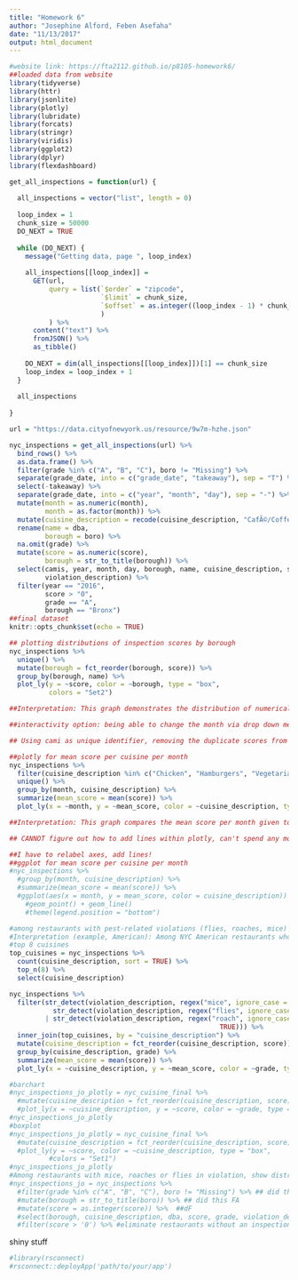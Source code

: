 ```yaml
---
title: "Homework 6"
author: "Josephine Alford, Feben Asefaha"
date: "11/13/2017"
output: html_document
---
```


```r
#website link: https://fta2112.github.io/p8105-homework6/
##loaded data from website
library(tidyverse)
library(httr)
library(jsonlite)
library(plotly)
library(lubridate)
library(forcats)
library(stringr)
library(viridis)
library(ggplot2)
library(dplyr)
library(flexdashboard)

get_all_inspections = function(url) {
  
  all_inspections = vector("list", length = 0)
  
  loop_index = 1
  chunk_size = 50000
  DO_NEXT = TRUE
  
  while (DO_NEXT) {
    message("Getting data, page ", loop_index)
    
    all_inspections[[loop_index]] = 
      GET(url,
          query = list(`$order` = "zipcode",
                       `$limit` = chunk_size,
                       `$offset` = as.integer((loop_index - 1) * chunk_size)
                       )
          ) %>%
      content("text") %>%
      fromJSON() %>%
      as_tibble()
    
    DO_NEXT = dim(all_inspections[[loop_index]])[1] == chunk_size
    loop_index = loop_index + 1
  }
  
  all_inspections
  
}

url = "https://data.cityofnewyork.us/resource/9w7m-hzhe.json"

nyc_inspections = get_all_inspections(url) %>%
  bind_rows() %>% 
  as.data.frame() %>% 
  filter(grade %in% c("A", "B", "C"), boro != "Missing") %>% 
  separate(grade_date, into = c("grade_date", "takeaway"), sep = "T") %>%
  select(-takeaway) %>% 
  separate(grade_date, into = c("year", "month", "day"), sep = "-") %>%
  mutate(month = as.numeric(month),
         month = as.factor(month)) %>% 
  mutate(cuisine_description = recode(cuisine_description, "CafÃ©/Coffee/Tea" = "Cafe", "Latin (Cuban, Dominican, Puerto Rican, South & Central American)" = "Latin")) %>%
  rename(name = dba,
         borough = boro) %>% 
  na.omit(grade) %>% 
  mutate(score = as.numeric(score),
         borough = str_to_title(borough)) %>%
  select(camis, year, month, day, borough, name, cuisine_description, score, grade, 
         violation_description) %>% 
  filter(year == "2016",
         score > "0",
         grade == "A",
         borough == "Bronx")
##final dataset
knitr::opts_chunk$set(echo = TRUE)
```



```r
## plotting distributions of inspection scores by borough
nyc_inspections %>% 
  unique() %>% 
  mutate(borough = fct_reorder(borough, score)) %>% 
  group_by(borough, name) %>% 
  plot_ly(y = ~score, color = ~borough, type = "box",
          colors = "Set2") 

##Interpretation: This graph demonstrates the distribution of numerical inspection scores given in 2016 to the food establishments of the five boroughs. Scores increase as violations do, so the lower the score, the better. Manhattan had the establishment with the worst score of the year (83), but the borough also had the lowest median score (along with Queens).

##interactivity option: being able to change the month via drop down menu?
```

```r
## Using cami as unique identifier, removing the duplicate scores from each individual inspection

##plotly for mean score per cuisine per month
nyc_inspections %>% 
  filter(cuisine_description %in% c("Chicken", "Hamburgers", "Vegetarian")) %>%
  unique() %>% 
  group_by(month, cuisine_description) %>% 
  summarize(mean_score = mean(score)) %>% 
  plot_ly(x = ~month, y = ~mean_score, color = ~cuisine_description, type = "scatter") 

##Interpretation: This graph compares the mean score per month given to establishments from three cuisine types: Chicken, Hamburgers, and Vegetarian. Chicken restaurants generally fared the worst out of the three over the whole year, while Vegetarian and Hamburger restaurants oscillated between lowest scores from month to month. 

## CANNOT figure out how to add lines within plotly, can't spend any more time on this until after we get dashboard working

##I have to relabel axes, add lines!
##ggplot for mean score per cuisine per month
#nyc_inspections %>% 
  #group_by(month, cuisine_description) %>% 
  #summarize(mean_score = mean(score)) %>% 
  #ggplot(aes(x = month, y = mean_score, color = cuisine_description)) +
    #geom_point() + geom_line()
    #theme(legend.position = "bottom")
```


```r
#among restaurants with pest-related violations (flies, roaches, mice) in 2016, what is the distribution of scores? partioned by letter grades of A, B or C and by most popular cuisines in all boroughs (top 8)
#Interpretation (example, American): Among NYC American restaurants who were evaluated in 2016 and recieved a pest-related violation, those who recieved a grade of A had an average score of 11.1, those who recieved a grade of B had an average score of 19.9, and those with a C had an average score of 37.8.
#top 8 cuisines 
top_cuisines = nyc_inspections %>%
  count(cuisine_description, sort = TRUE) %>% 
  top_n(8) %>% 
  select(cuisine_description) 

nyc_inspections %>% 
  filter(str_detect(violation_description, regex("mice", ignore_case = TRUE)) |
           str_detect(violation_description, regex("flies", ignore_case = TRUE))
         | str_detect(violation_description, regex("roach", ignore_case =
                                                     TRUE))) %>%
  inner_join(top_cuisines, by = "cuisine_description") %>%
  mutate(cuisine_description = fct_reorder(cuisine_description, score)) %>%
  group_by(cuisine_description, grade) %>%
  summarize(mean_score = mean(score)) %>%
  plot_ly(x = ~cuisine_description, y = ~mean_score, color = ~grade, type = "bar")

#barchart
#nyc_inspections_jo_plotly = nyc_cuisine_final %>% 
  #mutate(cuisine_description = fct_reorder(cuisine_description, score)) %>%
  #plot_ly(x = ~cuisine_description, y = ~score, color = ~grade, type = "bar")
#nyc_inspections_jo_plotly
#boxplot
#nyc_inspections_jo_plotly = nyc_cuisine_final %>% 
  #mutate(cuisine_description = fct_reorder(cuisine_description, score)) %>%
  #plot_ly(y = ~score, color = ~cuisine_description, type = "box",
          #colors = "Set1")
#nyc_inspections_jo_plotly
#Among restaurants with mice, roaches or flies in violation, show distribution of scores based on cuisine
#nyc_inspections_jo = nyc_inspections %>%
  #filter(grade %in% c("A", "B", "C"), boro != "Missing") %>% ## did this FA
  #mutate(borough = str_to_title(boro)) %>% ## did this FA
  #mutate(score = as.integer(score)) %>%  ##dF
  #select(borough, cuisine_description, dba, score, grade, violation_description) %>% ##F
  #filter(score > '0') %>% #eliminate restaurants without an inspection (0) and those with -1 #F
```

shiny stuff
```r
#library(rsconnect)
#rsconnect::deployApp('path/to/your/app')
```

